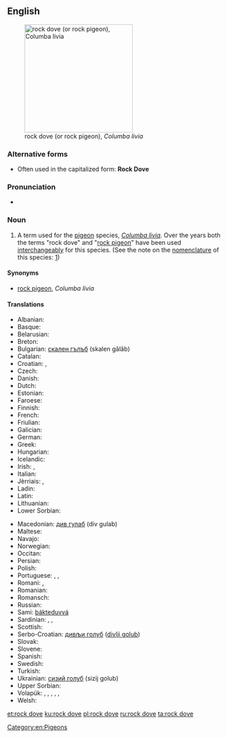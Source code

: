 ==English==
{{wikipedia|Rock Pigeon}}
[[Image:Pigion052006.JPG|thumb|right|250px|rock dove (or rock pigeon), ''Columba livia'']]

===Alternative forms===
* Often used in the capitalized form: '''Rock Dove'''

===Pronunciation===
* {{IPA|/rɒk dʌv/}}

===Noun===
{{en-noun}}

# A term used for the [[pigeon]] species, ''[[Columba livia]]''. Over the years both the terms "rock dove" and "[[rock pigeon]]" have been used [[interchangeably]] for this species. (See the note on the [[nomenclature]] of this species: [http://sufficio.org/ioc/updates/english-names-updates.html])

====Synonyms====
* [[rock pigeon]], ''Columba livia''

====Translations====
{{trans-top|''Columba livia''}}
* Albanian: {{t|sq|pëllumbi i egër i shkëmbit}}
* Basque: {{t|eu|haitz-uso}}
* Belarusian: {{t|be|шызы голуб}}
* Breton: {{t|br|dubet}}
* Bulgarian: [[скален гълъб]] (skalen gǎlǎb)
* Catalan: {{t|ca|colom roquer|m}}
* Croatian: {{t|sh|divlji golub}}, {{t|sh|pečinar}}
* Czech: {{t|cs|holub skalní}}
* Danish: {{t|da|klippedue}}
* Dutch: {{t|nl|rotsduif|f}}
* Estonian: {{t|et|kaljutuvi}}
* Faroese: {{t|fo|bládúgva}}
* Finnish: {{t+|fi|kalliokyyhky}}
* French: {{t|fr|pigeon biset|m}}
* Friulian: {{t|fur|colomp salvadi}}
* Galician: {{t|gl|pombo da rocha}}
* German: {{t|de|Felsentaube|f}}
* Greek: {{t|el|αγριοπερίστερο|n}}
* Hungarian: {{t|hu|szirti galamb}}
* Icelandic: {{t+|is|bjargdúfa}}
* Irish: {{t|ga|colm aille}}, {{t|ga|colu'r aille}}
* Italian: {{t|it|piccione selvatico|m}}
* Jèrriais: {{t|roa-jer|pigeon d'falaise|m}}, {{t|roa-jer|pigeon d'mé|m}}
* Ladin: {{t|lld|colomba salvaria}}
* Latin: {{t|la|columba|f}}
* Lithuanian: {{t|lt|uolinis karvelis}}
* Lower Sorbian: {{t|dsb|źiwy gołub}}
{{trans-mid}}
* Macedonian: [[див гулаб]] (div gulab)
* Maltese: {{t|mt|tudun tal-ġebel}}
* Navajo: {{t|nv|hasbídí}}
* Norwegian: {{t|no|klippedue}}
* Occitan: {{t|oc|colom roquer}}
* Persian: {{t|fa|کبوتر چاهی|tr=kabutar ĉâhi}}
* Polish: {{t|pl|gołąb skalny|m}}
* Portuguese: {{t|pt|pombo comum|m}}, {{t|pt|pombo-das-rochas|m}}, {{t|pt|pombo-doméstico|m}}
* Romani: {{t|rom|baresko-golumbo|m}}, {{t|rom|bareski-golumbaika|f}}
* Romanian: {{t|ro|porumbel de stinca}}
* Romansch: {{t|rm|columba selvadia}}
* Russian: {{t|ru|сизый голубь|tr=sízyj gólub’|m}}
* Sami: [[bákteduvvá]]
* Sardinian: {{t|sc|columbu aresti}}, {{t|sc|columbu agreste}}, {{t|sc|columbu de is arrocas}}
* Scottish: {{t|gd|calman-creige}}
* Serbo-Croatian: [[дивљи голуб]] ([[divlji golub]]) {{g|m}}
* Slovak: {{t|sk|holub skalný|m}}
* Slovene: {{t|sl|skalni golob|m}}
* Spanish: {{t|es|pomba brava|f}}
* Swedish: {{t|sv|klippduva}}
* Turkish: {{t+|tr|kaya güvercini}}
* Ukrainian: [[сизий голуб]] (sizij golub)
* Upper Sorbian: {{t|hsb|dźiwi hołb}}
* Volapük: {{qualifier|♂♀}} {{t+|vo|klifapijun}}, {{qualifier|♂}} {{t|vo|klifahipijun}}, {{qualifier|♀}} {{t|vo|klifajipijun}}, {{qualifier|♂♀ offspring, young}} {{t|vo|klifapijunül}}, {{qualifier|♂ offspring}} {{t|vo|klifahipijunül}}, {{qualifier|♀ offspring}} {{t|vo|klifajipijunül}}
* Welsh: {{t|cy|colomen y graig}}
{{trans-bottom}}

[[Category:en:Pigeons]]

[[et:rock dove]]
[[ku:rock dove]]
[[pl:rock dove]]
[[ru:rock dove]]
[[ta:rock dove]]